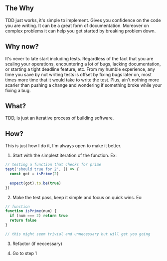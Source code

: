 ## The Why
TDD just works, it's simple to implement. Gives you confidence on the code you are writing. It can be a great form of 
documentation. Moreover on complex problems it can help you get started by breaking problem down.

## Why now?
It's never to late start including tests. Regardless of the fact that you are scaling your operations, encountering a lot of
bugs, lacking documentation, or starting a tight deadline feature, etc. 
From my humble experience, any time you save by not writing tests is offset by fixing bugs later on, most times more time
that it would take to write the test. Plus, ain't nothing more scarier than pushing a change and wondering if something broke
while your fixing a bug.

## What?
TDD, is just an iterative process of building software.

## How?
This is just how I do it, I'm always open to make it better.
  1. Start with the simplest iteration of the function. Ex:
  ```js
  // testing a function that checks for prime
  test('should true for 2', () => {
    const got = isPrime(2)
    
    expect(got).to.be(true)
  })
  ```

  2. Make the test pass, keep it simple and focus on quick wins. Ex:
  ```js
  // function
  function isPrime(num) {
    if (num === 2) return true
    return false
  }
  
  // this might seem trivial and unnecessary but will get you going
  ```

  3. Refactor (if neccessary) 

  4. Go to step 1

